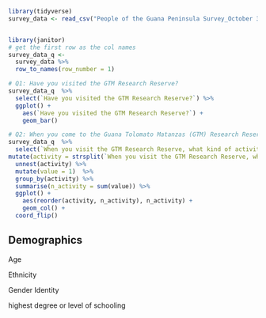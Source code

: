 

```r
library(tidyverse)
survey_data <- read_csv("People of the Guana Peninsula Survey_October 3, 2022_12.36.csv")


library(janitor)
# get the first row as the col names
survey_data_q <-
  survey_data %>%
  row_to_names(row_number = 1)

```


```r
# Q1: Have you visited the GTM Research Reserve?
survey_data_q  %>%
  select(`Have you visited the GTM Research Reserve?`) %>%
  ggplot() +
    aes(`Have you visited the GTM Research Reserve?`) +
    geom_bar()
```


```r
# Q2: When you come to the Guana Tolomato Matanzas (GTM) Research Reserve, what kind of activities do you engage in?
survey_data_q  %>%
  select(`When you visit the GTM Research Reserve, what kind of activities do you engage in? Check all that apply. - Selected Choice`) %>%
mutate(activity = strsplit(`When you visit the GTM Research Reserve, what kind of activities do you engage in? Check all that apply. - Selected Choice`, ",")) %>% 
  unnest(activity) %>% 
  mutate(value = 1)  %>% 
  group_by(activity) %>% 
  summarise(n_activity = sum(value)) %>% 
  ggplot() +
    aes(reorder(activity, n_activity), n_activity) +
    geom_col() +
  coord_flip()


```



## Demographics

Age



Ethnicity



Gender Identity



highest degree or level of schooling 
